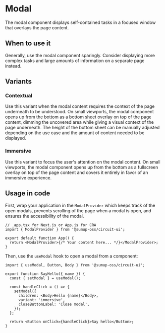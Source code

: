 
<Meta of={Stories} />

# Modal

<Status variant="stable" />

The modal component displays self-contained tasks in a focused window that overlays the page content.

<Story of={Stories.Base} />
<Props />

## When to use it

Generally, use the modal component sparingly. Consider displaying more complex tasks and large amounts of information on a separate page instead.

## Variants

<Story of={Stories.Variants} />

### Contextual

Use this variant when the modal content requires the context of the page underneath to be understood. On small viewports, the modal component opens up from the bottom as a bottom sheet overlay on top of the page content, dimming the uncovered area while giving a visual context of the page underneath. The height of the bottom sheet can be manually adjusted depending on the use case and the amount of content needed to be displayed.

### Immersive

Use this variant to focus the user's attention on the modal content. On small viewports, the modal component opens up from the bottom as a fullscreen overlay on top of the page content and covers it entirely in favor of an immersive experience.

## Usage in code

First, wrap your application in the `ModalProvider` which keeps track of the open modals, prevents scrolling of the page when a modal is open, and ensures the accessibility of the modal.

```tsx
// _app.tsx for Next.js or App.js for CRA
import { ModalProvider } from '@sumup-oss/circuit-ui';

export default function App() {
  return <ModalProvider>{/* Your content here... */}</ModalProvider>;
}
```

Then, use the `useModal` hook to open a modal from a component:

```tsx
import { useModal, Button, Body } from '@sumup-oss/circuit-ui';

export function SayHello({ name }) {
  const { setModal } = useModal();

  const handleClick = () => {
    setModal({
      children: <Body>Hello {name}</Body>,
      variant: 'immersive',
      closeButtonLabel: 'Close modal',
    });
  };

  return <Button onClick={handleClick}>Say hello</Button>;
}
```

